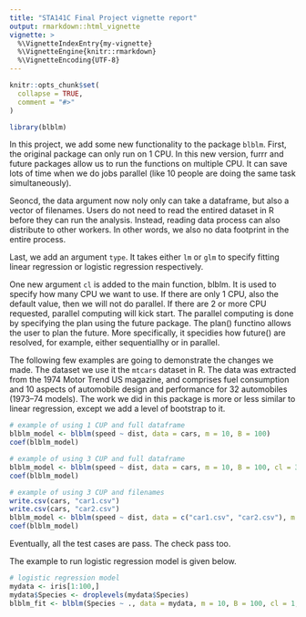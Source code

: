 ```yaml
---
title: "STA141C Final Project vignette report"
output: rmarkdown::html_vignette
vignette: >
  %\VignetteIndexEntry{my-vignette}
  %\VignetteEngine{knitr::rmarkdown}
  %\VignetteEncoding{UTF-8}
---
```


```r
knitr::opts_chunk$set(
  collapse = TRUE,
  comment = "#>"
)
```

```r
library(blblm)
```

In this project, we add some new functionality to the package `blblm`. First, the original package can only run on 1 CPU. In this new version, furrr and future packages allow us to run the functions on multiple CPU. It can save lots of time when we do jobs parallel (like 10 people are doing the same task simultaneously). 

Seoncd, the data argument now noly only can take a dataframe, but also a vector of filenames. Users do not need to read the entired dataset in R before they can run the analysis. Instead, reading data process can also distribute to other workers. In other words, we also no data footprint in the entire process. 

Last, we add an argument `type`. It takes either `lm` or `glm` to specify fitting linear regression or logistic regression respectively. 

One new argument `cl` is added to the main function, blblm. It is used to specify how many CPU we want to use. If there are only 1 CPU, also the default value, then we will not do parallel. If there are 2 or more CPU requested, parallel computing will kick start. The parallel computing is done by specifying the plan using the future package. The plan() functino allows the user to plan the future. More specifically, it specidies how future() are resolved, for example, either sequentiallhy or in parallel. 

The following few examples are going to demonstrate the changes we made. The dataset we use it the `mtcars` dataset in R. The data was extracted from the 1974 Motor Trend US magazine, and comprises fuel consumption and 10 aspects of automobile design and performance for 32 automobiles (1973–74 models). The work we did in this package is more or less similar to linear regression, except we add a level of bootstrap to it. 

```r
# example of using 1 CUP and full dataframe
blblm_model <- blblm(speed ~ dist, data = cars, m = 10, B = 100)
coef(blblm_model)
```

```r
# example of using 3 CUP and full dataframe
blblm_model <- blblm(speed ~ dist, data = cars, m = 10, B = 100, cl = 3)
coef(blblm_model)
```

```r
# example of using 3 CUP and filenames
write.csv(cars, "car1.csv")
write.csv(cars, "car2.csv")
blblm_model <- blblm(speed ~ dist, data = c("car1.csv", "car2.csv"), m = 10, B = 100, cl = 3)
coef(blblm_model)
```

Eventually, all the test cases are pass. The check pass too. 

The example to run logistic regression model is given below. 

```r
# logistic regression model 
mydata <- iris[1:100,]
mydata$Species <- droplevels(mydata$Species)
blblm_fit <- blblm(Species ~ ., data = mydata, m = 10, B = 100, cl = 1, type = "glm")
```

